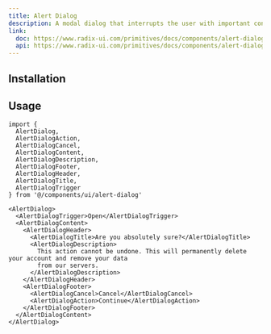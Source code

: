 ```yaml
---
title: Alert Dialog
description: A modal dialog that interrupts the user with important content and expects a response.
link:
  doc: https://www.radix-ui.com/primitives/docs/components/alert-dialog
  api: https://www.radix-ui.com/primitives/docs/components/alert-dialog#api-reference
---
```


<ComponentPreview name='alert-dialog/alert-dialog' />

## Installation

<Installation name='alert-dialog' type='ui' />

## Usage

```tsx
import {
  AlertDialog,
  AlertDialogAction,
  AlertDialogCancel,
  AlertDialogContent,
  AlertDialogDescription,
  AlertDialogFooter,
  AlertDialogHeader,
  AlertDialogTitle,
  AlertDialogTrigger
} from '@/components/ui/alert-dialog'
```

```tsx
<AlertDialog>
  <AlertDialogTrigger>Open</AlertDialogTrigger>
  <AlertDialogContent>
    <AlertDialogHeader>
      <AlertDialogTitle>Are you absolutely sure?</AlertDialogTitle>
      <AlertDialogDescription>
        This action cannot be undone. This will permanently delete your account and remove your data
        from our servers.
      </AlertDialogDescription>
    </AlertDialogHeader>
    <AlertDialogFooter>
      <AlertDialogCancel>Cancel</AlertDialogCancel>
      <AlertDialogAction>Continue</AlertDialogAction>
    </AlertDialogFooter>
  </AlertDialogContent>
</AlertDialog>
```
